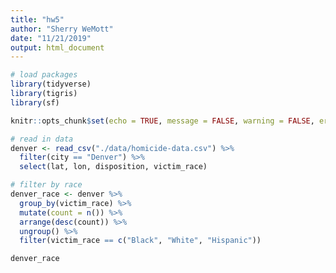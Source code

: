 ```yaml
---
title: "hw5"
author: "Sherry WeMott"
date: "11/21/2019"
output: html_document
---
```


```r
# load packages
library(tidyverse)
library(tigris)
library(sf)
```


```r

knitr::opts_chunk$set(echo = TRUE, message = FALSE, warning = FALSE, error = FALSE)

# read in data
denver <- read_csv("./data/homicide-data.csv") %>% 
  filter(city == "Denver") %>% 
  select(lat, lon, disposition, victim_race)
```


```r
# filter by race
denver_race <- denver %>% 
  group_by(victim_race) %>% 
  mutate(count = n()) %>% 
  arrange(desc(count)) %>% 
  ungroup() %>% 
  filter(victim_race == c("Black", "White", "Hispanic"))  

denver_race
```

